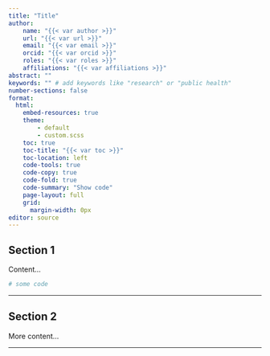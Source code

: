 ```yaml
---
title: "Title"
author: 
    name: "{{< var author >}}"
    url: "{{< var url >}}"
    email: "{{< var email >}}"
    orcid: "{{< var orcid >}}"
    roles: "{{< var roles >}}"
    affiliations: "{{< var affiliations >}}"
abstract: ""
keywords: "" # add keywords like "research" or "public health"
number-sections: false
format: 
  html: 
    embed-resources: true
    theme: 
        - default
        - custom.scss
    toc: true
    toc-title: "{{< var toc >}}"
    toc-location: left
    code-tools: true
    code-copy: true
    code-fold: true
    code-summary: "Show code"
    page-layout: full
    grid: 
      margin-width: 0px
editor: source
---
```


<!-- create a horizontal line to separate the header from the content -->
---

## Section 1

Content...

```r
# some code
```

---

## Section 2

More content...

---